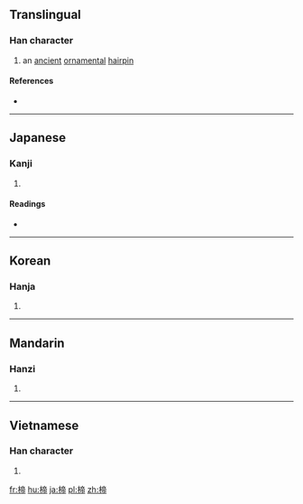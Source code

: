==Translingual==

===Han character===
{{Han char|rn=75|rad=木|as=09|sn=13|four=40927|canj=DYBB|ids=⿰木帝}}

# an [[ancient]] [[ornamental]] [[hairpin]]

====References====
* {{Han ref|kx=0541.160|dkj=15179|dj=0929.060|hdz=21254.190|uh=6974|ud=26996|bh=DDE8|bd=56808}}

----

==Japanese==

===Kanji===
{{ja-kanji|grade=|rs=木09}}

# {{defn|lang=ja|sort=木09}}

====Readings====
* {{ja-readings|on=[[てい]] (tei), [[ち]] (chi), [[し]] (shi)|kun=[[かんざし]] (kanzashi), [[ね]] (ne)}}

----

==Korean==

===Hanja===
{{ko-hanja|hangeul=체|rv=che|mr=ch'e}}

# {{defn|lang=ko|sort=木09}}

----

==Mandarin==

===Hanzi===
{{cmn-hanzi|pin=[[tì]] ([[ti4]])|wg=t'i<sup>4</sup>}}

# {{defn|lang=cmn|sort=木09}}

----

==Vietnamese==

===Han character===
{{vi-readings|rs=木09| hanviet = ghế}}

# {{defn|lang=vi|sort=木09}}

[[fr:楴]]
[[hu:楴]]
[[ja:楴]]
[[pl:楴]]
[[zh:楴]]